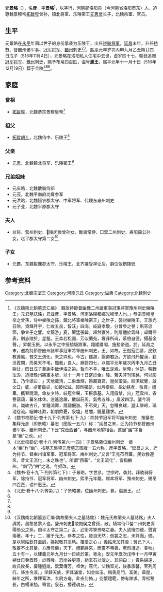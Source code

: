 '''元景略'''（{{bd||470年|516年|11月4日|catIdx=y}}），名'''彦'''，字'''景略'''<ref name=autogenerated1>《汉魏南北朝墓志汇编》：魏故持節督幽豫二州諸軍事冠軍將軍豫州刺史樂陵王」元君墓誌銘」君諱彥，字景略，河南洛陽都鄉光穆里人也。」恭宗景穆皇帝之曾孫，侍中樂陵之孫，鎮北將軍樂陵密王」之世子，襲封樂陵王。王承光日隙，資輝月宇，仁峻五岳，智汪」四海。岐嶷孝敬，分曾參之譽；夙宵忠節，爭宣子之響。文藹游」夏，策猛張韓。超然寰外，則扇翮於雲峰；卓爾俗表，則志陵於」星壑。王森若松圃，芳似蘭苑，奢非所尚，慕儉自德，攝基金聲，」昇朝玉振。以永平之中授驍騎將軍。翔纓肅閣，施懃帝道。於」延昌之末，遷為持節督豳州諸軍事冠軍將軍豳州刺史，王」如故。王剋蒞西番，民欽教遵風，昔文王流化，未之殊也。今古」雖邈，論道若近。方欲飛舲擢漢，籍泛霞闕，而昊天不弔，殲我」良人。厥齡四七，以熙平元年歲次丙申九月乙丑朔廿」四日戊子薨謝中畿伊洛之第。哲而不幸，唯王是焉。皇帝」悼楚，朝野泫淚，追贈豫州將軍本號，以十一月十日窆於金」陵。若夫非刊瑤銘，何以彫玉。乃作頌曰：」天地載清，二象垂輝，昴藏寶君，邈矣瓊姿。皎潔斌響，啟文□」威，卓爾孤貞，如彼松滋。超然獨朗，似月橫飛，長幼慈孝，敬尊」禮卑。攜琴曉澗，命友夕詩，岐冠金聲，玉振承基。入翔霞禁，出」蒞雲州，省譽藹藹，蕃名休休。逍遙逸趣，散誕莊周，氣秀五峰，」風波四浮。鑒今洞典，識峻古丘，宜鍾鴻壽，扇翮優游。不弔昊」天，忽殲良球，崑山墜崿，瑤池卷流。縉紳吐歎，朝朋飲憂，泉墟」易闇，鏡量難求。</ref>，[[以字行|以字行]]，[[河南郡|河南郡]][[洛阳县|洛阳县]]（今[[河南省|河南省]][[洛阳市|洛阳市]]东）人，追尊魏景穆帝[[拓跋晃|拓跋晃]]曾孙，镇北将军、乐陵密王[[元思誉|元思誉]]长子，北魏宗室、官员。

==生平==
元景略在[[永平_(北魏)|永平]]年间以世子的身份承袭为乐陵王，出任[[骁骑将军|骁骑将军]]，[[延昌_(北魏)|延昌]]末年，升任[[持节|持节]]、督豳州诸军事、[[冠军将军|冠军将军]]、[[豳州_(北魏)|豳州]]刺史<ref>《魏书校勘记·卷十九下·列传第七下·九》：除持节冠军将军幽州刺史　按墓志集释元彦（即景略）墓志（图版一五六）称：“延昌之末，迁为持节都督豳州诸军事、豳州刺史。”下云“克莅西蕃”，与豳州地望相合。这里“幽”字当是“豳”之讹。</ref><ref>《北史校勘记·卷十八·列传第六·一四》：子景略袭位豳州刺史　诸本“豳”作“幽”。按墓志集释元彦墓志图版一五六称：彦字景略，“延昌之末，迁为持节、督豳州诸军事、冠军将军、豳州刺史。”又言“王克莅西蕃，民钦教遵风，昔文王流化，未之殊也”。所谓“西蕃”，“文王流化”，皆指豳州。“幽”乃“豳”之讹。今据改。</ref>，[[熙平|熙平]]元年岁次丙申九月乙丑朔廿四日戊子（516年11月4日），元景略在洛阳私人住宅中去世，虚岁四十七，朝廷追赠[[冠军将军|冠军将军]]、[[豫州|豫州]]刺史，赐予布帛四百匹，谥号'''惠王'''，熙平元年十一月十日（516年12月19日）葬于金陵<ref>《魏书·卷十九下·列传第七下》：子景略，字世彦。世宗时，袭封。拜骁骑将军，除持节、冠军将军、幽州刺史。熙平元年薨。赠本将军、豫州刺史，赐帛四百匹，谥曰惠王。</ref><ref>《北史·卷十八·列传第六》：子景略袭，位幽州刺史。薨，谥惠王。</ref><ref name=autogenerated1 />。
　
==家庭==
===曾祖===
*[[拓跋晃|拓跋晃]]，北魏恭宗景穆皇帝<ref name=autogenerated1 />

===祖父===
*[[拓跋胡儿|拓跋胡儿]]，北魏侍中、乐陵王<ref name=autogenerated1 />

===父亲===
*[[元思|元思]]，北魏镇北将军、乐陵密王<ref name=autogenerated1 />

===兄弟姐妹===
*元庆略，北魏散骑侍郎
*元茂，北魏平南府功曹参军
*元洪略，北魏恒农郡太守、中军将军、代理东雍州刺史
*元子业，北魏平原郡太守

===夫人===
*兰将，营州刺史、陵闵侯曾孙女，散骑常侍、□营二州刺史、寿阳简公孙女，赵平郡太守第二女<ref>《汉魏南北朝墓志汇编·魏故蘭夫人之墓誌銘》：魏元氏故蘭夫人墓誌銘」夫人諱將，昌黎昌黎人也。營州刺史陵閔侯之曾孫，散」騎常侍□營二州刺史壽陽簡公之孫，趙平太守之第二」女，武衛將軍景略之妻。夫人幼懷四德，聲實兩著。年十」二，嬪于元氏。恭孝之性，發自天然；倒裳之志，未笄而」備。是以舅姑欽其至誠，娣姒敬其高軌。覆愛之心，」義姑未加其善；勞己下人，敬姜不比其量。方應母儀」天下，禮範將來，而靈不弔善，奄然徂逝。春秋」五十有一，以建義元年九月廿一日終於第。粵永」安元年歲次戊申十一月甲寅朔廿日癸酉葬」於西陵。恐岸谷更遷，勒玄石以傳之。其詞曰：」貴系綿遠，峻氏攸長，慶鍾遐胤，累葉傳芳。祖休」燕代，父魏留光，後季承馨，官列周行。降生令淑，」早歸天族，伊其滿堂，如金如玉。稱善高門，富美」華屋，絲笙之所，誰理膏沐。玄扃方奄，此夜何脩，」徒懷禮範，傍有誰求。青松稍長，白楊漸抽，寄言」泉石，播德魂丘。</ref>

===子女===
*元霸，东魏钜鹿郡太守、乐陵王，北齐接受禅让后，爵位依例降低

== 参考资料 ==
{{reflist}}

[[Category:北魏宗室王|Category:北魏宗室王]]
[[Category:河南元氏|Category:河南元氏]]
[[Category:谥惠|Category:谥惠]]
[[Category:北魏刺史|Category:北魏刺史]]